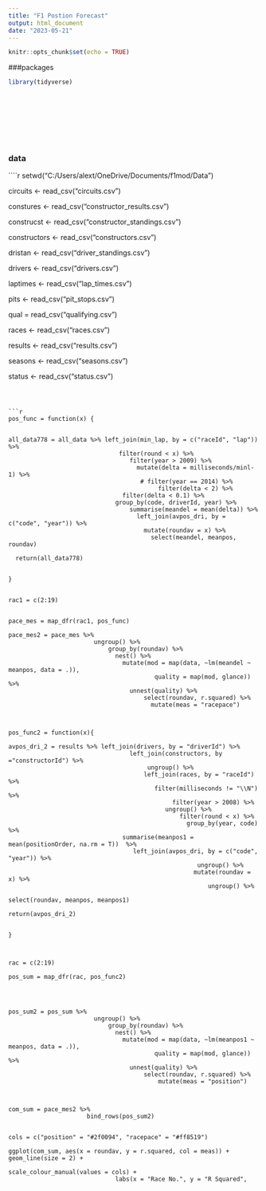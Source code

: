 ```yaml
---
title: "F1 Postion Forecast"
output: html_document
date: "2023-05-21"
---
```


```r
knitr::opts_chunk$set(echo = TRUE)
```




###packages
```r
library(tidyverse)










```


### data 


````r


setwd("C:/Users/alext/OneDrive/Documents/f1mod/Data")


circuits <- read_csv("circuits.csv")

constures <- read_csv("constructor_results.csv")

construcst <- read_csv("constructor_standings.csv")

constructors <- read_csv("constructors.csv")

dristan <- read_csv("driver_standings.csv")


drivers <- read_csv("drivers.csv")


laptimes <- read_csv("lap_times.csv")


pits <- read_csv("pit_stops.csv")

qual = read_csv("qualifying.csv")

races <- read_csv("races.csv")

results <- read_csv("results.csv")

seasons <- read_csv("seasons.csv")

status <- read_csv("status.csv")










```



```r

pos_func = function(x) {
   
   
all_data778 = all_data %>% left_join(min_lap, by = c("raceId", "lap")) %>%
                               filter(round < x) %>%
                                  filter(year > 2009) %>%
                                    mutate(delta = milliseconds/minl-1) %>%
                                     # filter(year == 2014) %>%
                                          filter(delta < 2) %>%
                                filter(delta < 0.1) %>%
                              group_by(code, driverId, year) %>%
                                  summarise(meandel = mean(delta)) %>%
                                    left_join(avpos_dri, by = c("code", "year")) %>%
                                      mutate(roundav = x) %>%
                                        select(meandel, meanpos, roundav)
 
  return(all_data778)
   
   
}
 
 
rac1 = c(2:19)
 
 
pace_mes = map_dfr(rac1, pos_func)
 
pace_mes2 = pace_mes %>% 
                        ungroup() %>%
                            group_by(roundav) %>%
                              nest() %>%
                                mutate(mod = map(data, ~lm(meandel ~ meanpos, data = .)), 
                                         quality = map(mod, glance))  %>%
                                  unnest(quality) %>%
                                      select(roundav, r.squared) %>%
                                        mutate(meas = "racepace")
 
 
 
pos_func2 = function(x){
 
avpos_dri_2 = results %>% left_join(drivers, by = "driverId") %>%
                                  left_join(constructors, by ="constructorId") %>%
                                       ungroup() %>%
                                      left_join(races, by = "raceId")  %>%
                                         filter(milliseconds != "\\N")  %>%
                                              filter(year > 2008) %>%
                                            ungroup() %>%
                                                filter(round < x) %>%
                                                  group_by(year, code) %>% 
                                summarise(meanpos1 = mean(positionOrder, na.rm = T))  %>%
                                   left_join(avpos_dri, by = c("code", "year")) %>%
                                                     ungroup() %>%
                                                    mutate(roundav = x) %>%
                                                        ungroup() %>%
                                                          select(roundav, meanpos, meanpos1)
 
return(avpos_dri_2)
 
 
} 
 
 
 
rac = c(2:19)
 
pos_sum = map_dfr(rac, pos_func2)
 
 
 
 
pos_sum2 = pos_sum %>% 
                        ungroup() %>%
                            group_by(roundav) %>%
                              nest() %>%
                                mutate(mod = map(data, ~lm(meanpos1 ~ meanpos, data = .)), 
                                         quality = map(mod, glance))  %>%
                                  unnest(quality) %>%
                                      select(roundav, r.squared) %>%
                                          mutate(meas = "position")
 
 
 
com_sum = pace_mes2 %>%
                      bind_rows(pos_sum2)
 
 
cols = c("position" = "#2f0094", "racepace" = "#ff8519")
 
ggplot(com_sum, aes(x = roundav, y = r.squared, col = meas)) + geom_line(size = 2) +
                                                  scale_colour_manual(values = cols) +
                              labs(x = "Race No.", y = "R Squared", 




















```
